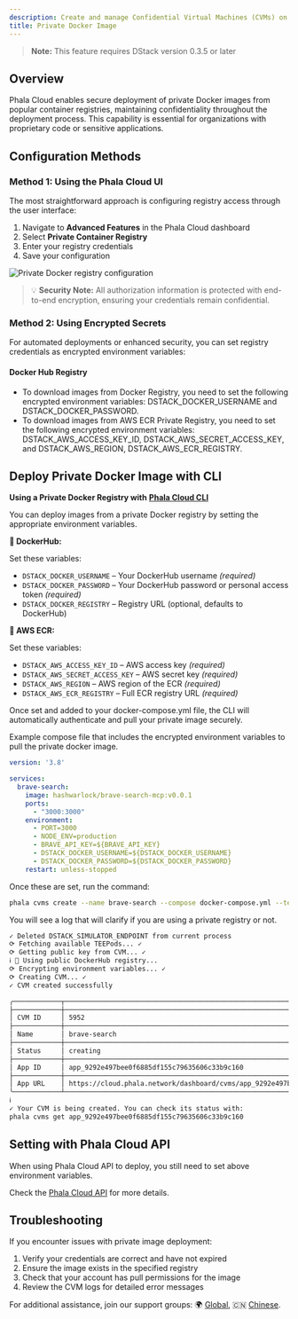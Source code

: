 ```yaml
---
description: Create and manage Confidential Virtual Machines (CVMs) on Phala Cloud.
title: Private Docker Image
---
```



> **Note:** This feature requires DStack version 0.3.5 or later

## Overview

Phala Cloud enables secure deployment of private Docker images from popular container registries, maintaining confidentiality throughout the deployment process. This capability is essential for organizations with proprietary code or sensitive applications.

## Configuration Methods

### Method 1: Using the Phala Cloud UI

The most straightforward approach is configuring registry access through the user interface:

1. Navigate to **Advanced Features** in the Phala Cloud dashboard
2. Select **Private Container Registry**
3. Enter your registry credentials
4. Save your configuration

<Frame caption="Private Docker registry configuration">
    <img src="../../../images/cloud-private-docker.png" alt="Private Docker registry configuration" />

</Frame>

> 💡 **Security Note:** All authorization information is protected with end-to-end encryption, ensuring your credentials remain confidential.

### Method 2: Using Encrypted Secrets

For automated deployments or enhanced security, you can set registry credentials as encrypted environment variables:

#### Docker Hub Registry

* To download images from Docker Registry, you need to set the following encrypted environment variables: DSTACK\_DOCKER\_USERNAME and DSTACK\_DOCKER\_PASSWORD.
* To download images from AWS ECR Private Registry, you need to set the following encrypted environment variables: DSTACK\_AWS\_ACCESS\_KEY\_ID, DSTACK\_AWS\_SECRET\_ACCESS\_KEY, and DSTACK\_AWS\_REGION, DSTACK\_AWS\_ECR\_REGISTRY.

## Deploy Private Docker Image with CLI

**Using a Private Docker Registry with** [**Phala Cloud CLI**](/phala-cloud/references/tee-cloud-cli)

You can deploy images from a private Docker registry by setting the appropriate environment variables.

**🔐 DockerHub:**

Set these variables:

* `DSTACK_DOCKER_USERNAME` – Your DockerHub username _(required)_
* `DSTACK_DOCKER_PASSWORD` – Your DockerHub password or personal access token _(required)_
* `DSTACK_DOCKER_REGISTRY` – Registry URL (optional, defaults to DockerHub)

**🔐 AWS ECR:**

Set these variables:

* `DSTACK_AWS_ACCESS_KEY_ID` – AWS access key _(required)_
* `DSTACK_AWS_SECRET_ACCESS_KEY` – AWS secret key _(required)_
* `DSTACK_AWS_REGION` – AWS region of the ECR _(required)_
* `DSTACK_AWS_ECR_REGISTRY` – Full ECR registry URL _(required)_

Once set and added to your docker-compose.yml file, the CLI will automatically authenticate and pull your private image securely.

Example compose file that includes the encrypted environment variables to pull the private docker image.

```yaml
version: '3.8'

services:
  brave-search:
    image: hashwarlock/brave-search-mcp:v0.0.1
    ports:
      - "3000:3000"
    environment:
      - PORT=3000
      - NODE_ENV=production
      - BRAVE_API_KEY=${BRAVE_API_KEY}
      - DSTACK_DOCKER_USERNAME=${DSTACK_DOCKER_USERNAME}
      - DSTACK_DOCKER_PASSWORD=${DSTACK_DOCKER_PASSWORD}
    restart: unless-stopped
```

Once these are set, run the command:

```sh
phala cvms create --name brave-search --compose docker-compose.yml --teepod-id 3 -e .env
```

You will see a log that will clarify if you are using a private registry or not.

```sh
✓ Deleted DSTACK_SIMULATOR_ENDPOINT from current process
⟳ Fetching available TEEPods... ✓
⟳ Getting public key from CVM... ✓
ℹ 🔐 Using public DockerHub registry...
⟳ Encrypting environment variables... ✓
⟳ Creating CVM... ✓
✓ CVM created successfully

╭────────────┬────────────────────────────────────────────────────────────────────────────────────────────╮
├────────────┼────────────────────────────────────────────────────────────────────────────────────────────┤
│ CVM ID     │ 5952                                                                                       │
├────────────┼────────────────────────────────────────────────────────────────────────────────────────────┤
│ Name       │ brave-search                                                                               │
├────────────┼────────────────────────────────────────────────────────────────────────────────────────────┤
│ Status     │ creating                                                                                   │
├────────────┼────────────────────────────────────────────────────────────────────────────────────────────┤
│ App ID     │ app_9292e497bee0f6885df155c79635606c33b9c160                                               │
├────────────┼────────────────────────────────────────────────────────────────────────────────────────────┤
│ App URL    │ https://cloud.phala.network/dashboard/cvms/app_9292e497bee0f6885df155c79635606c33b9c160    │
╰────────────┴────────────────────────────────────────────────────────────────────────────────────────────╯
ℹ 
✓ Your CVM is being created. You can check its status with:
phala cvms get app_9292e497bee0f6885df155c79635606c33b9c160
```

## Setting with Phala Cloud API

When using Phala Cloud API to deploy, you still need to set above environment variables.

Check the [Phala Cloud API](https://cloud-api.phala.network/docs) for more details.

## Troubleshooting

If you encounter issues with private image deployment:

1. Verify your credentials are correct and have not expired
2. Ensure the image exists in the specified registry
3. Check that your account has pull permissions for the image
4. Review the CVM logs for detailed error messages

For additional assistance, join our support groups: 🌍 [Global](https://t.me/+nbhjx1ADG9EyYmI9), 🇨🇳 [Chinese](https://t.me/+4PcAE9qTZ1kzM2M9).
